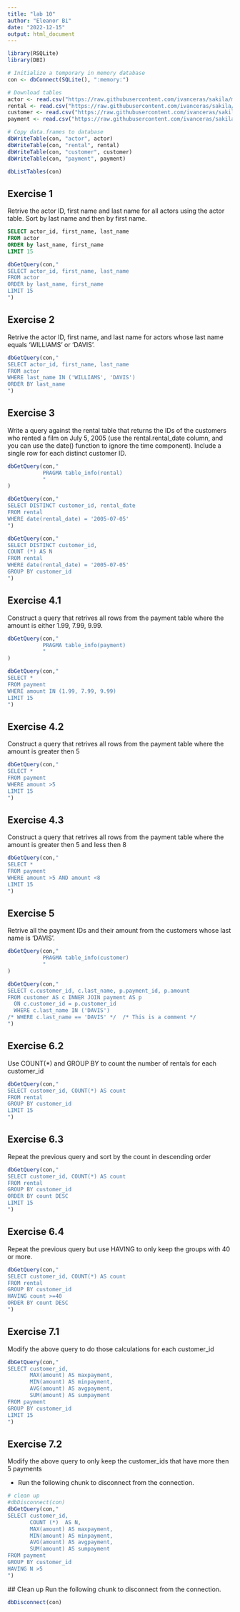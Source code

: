 ```yaml
---
title: "lab 10"
author: "Eleanor Bi"
date: "2022-12-15"
output: html_document
---
```

```r
library(RSQLite)
library(DBI)

# Initialize a temporary in memory database
con <- dbConnect(SQLite(), ":memory:")

# Download tables
actor <- read.csv("https://raw.githubusercontent.com/ivanceras/sakila/master/csv-sakila-db/actor.csv")
rental <- read.csv("https://raw.githubusercontent.com/ivanceras/sakila/master/csv-sakila-db/rental.csv")
customer <- read.csv("https://raw.githubusercontent.com/ivanceras/sakila/master/csv-sakila-db/customer.csv")
payment <- read.csv("https://raw.githubusercontent.com/ivanceras/sakila/master/csv-sakila-db/payment_p2007_01.csv")

# Copy data.frames to database
dbWriteTable(con, "actor", actor)
dbWriteTable(con, "rental", rental)
dbWriteTable(con, "customer", customer)
dbWriteTable(con, "payment", payment)

dbListTables(con)
```
## Exercise 1
Retrive the actor ID, first name and last name for all actors using the actor table. Sort by last name and then by first name.
```sql
SELECT actor_id, first_name, last_name
FROM actor
ORDER by last_name, first_name
LIMIT 15
```
```r
dbGetQuery(con,"
SELECT actor_id, first_name, last_name
FROM actor
ORDER by last_name, first_name
LIMIT 15
")
```
## Exercise 2
Retrive the actor ID, first name, and last name for actors whose last name equals ‘WILLIAMS’ or ‘DAVIS’.
```r
dbGetQuery(con,"
SELECT actor_id, first_name, last_name
FROM actor 
WHERE last_name IN ('WILLIAMS', 'DAVIS')
ORDER BY last_name
")
```
## Exercise 3
Write a query against the rental table that returns the IDs of the customers who rented a film on July 5, 2005 (use the rental.rental_date column, and you can use the date() function to ignore the time component). Include a single row for each distinct customer ID.
```r
dbGetQuery(con,"
           PRAGMA table_info(rental)
           "
)
```
```r
dbGetQuery(con,"
SELECT DISTINCT customer_id, rental_date
FROM rental
WHERE date(rental_date) = '2005-07-05'
")
```
```r
dbGetQuery(con,"
SELECT DISTINCT customer_id,
COUNT (*) AS N
FROM rental
WHERE date(rental_date) = '2005-07-05'
GROUP BY customer_id
")
```
## Exercise 4.1
Construct a query that retrives all rows from the payment table where the amount is either 1.99, 7.99, 9.99.
```r
dbGetQuery(con,"
           PRAGMA table_info(payment)
           "
)
```
```r
dbGetQuery(con,"
SELECT *
FROM payment
WHERE amount IN (1.99, 7.99, 9.99)
LIMIT 15
")
```
## Exercise 4.2
Construct a query that retrives all rows from the payment table where the amount is greater then 5
```r
dbGetQuery(con,"
SELECT *
FROM payment
WHERE amount >5
LIMIT 15
")
```

## Exercise 4.3
Construct a query that retrives all rows from the payment table where the amount is greater then 5 and less then 8
```r
dbGetQuery(con,"
SELECT *
FROM payment
WHERE amount >5 AND amount <8
LIMIT 15
")
```

## Exercise 5
Retrive all the payment IDs and their amount from the customers whose last name is ‘DAVIS’.
```r
dbGetQuery(con,"
           PRAGMA table_info(customer)
           "
)
```
```r
dbGetQuery(con,"
SELECT c.customer_id, c.last_name, p.payment_id, p.amount
FROM customer AS c INNER JOIN payment AS p
  ON c.customer_id = p.customer_id
  WHERE c.last_name IN ('DAVIS')
/* WHERE c.last_name == 'DAVIS' */  /* This is a comment */
")
```

## Exercise 6.2
Use COUNT(*) and GROUP BY to count the number of rentals for each customer_id
```r
dbGetQuery(con,"
SELECT customer_id, COUNT(*) AS count
FROM rental
GROUP BY customer_id
LIMIT 15
")
```

## Exercise 6.3
Repeat the previous query and sort by the count in descending order
```r
dbGetQuery(con,"
SELECT customer_id, COUNT(*) AS count
FROM rental
GROUP BY customer_id
ORDER BY count DESC
LIMIT 15
")
```

## Exercise 6.4
Repeat the previous query but use HAVING to only keep the groups with 40 or more.
```r
dbGetQuery(con,"
SELECT customer_id, COUNT(*) AS count
FROM rental
GROUP BY customer_id
HAVING count >=40
ORDER BY count DESC
")
```

## Exercise 7.1
Modify the above query to do those calculations for each customer_id
```r
dbGetQuery(con,"
SELECT customer_id,
       MAX(amount) AS maxpayment,
       MIN(amount) AS minpayment,
       AVG(amount) AS avgpayment,
       SUM(amount) AS sumpayment
FROM payment
GROUP BY customer_id
LIMIT 15
")
```

## Exercise 7.2
Modify the above query to only keep the customer_ids that have more then 5 payments


* Run the following chunk to disconnect from the connection.
```r
# clean up
#dbDisconnect(con)
dbGetQuery(con,"
SELECT customer_id,
       COUNT (*)  AS N,
       MAX(amount) AS maxpayment,
       MIN(amount) AS minpayment,
       AVG(amount) AS avgpayment,
       SUM(amount) AS sumpayment
FROM payment
GROUP BY customer_id
HAVING N >5
")
```
 ## Clean up
Run the following chunk to disconnect from the connection.
```r
dbDisconnect(con)
```